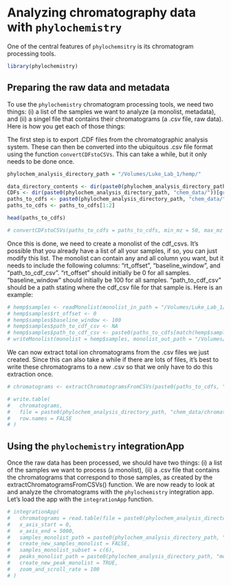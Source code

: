 # Analyzing chromatography data with `phylochemistry`

One of the central features of `phylochemsitry` is its chromatogram processing tools.

```r
library(phylochemistry)
```

## Preparing the raw data and metadata

To use the `phylochemistry` chromatogram processing tools, we need two things: (i) a list of the samples we want to analyze (a monolist, metadata), and (ii) a singel file that contains their chromatograms (a .csv file, raw data). Here is how you get each of those things:

The first step is to export .CDF files from the chromatographic analysis system. These can then be converted into the ubiquitous .csv file format using the function `convertCDFstoCSVs`. This can take a while, but it only needs to be done once.

```r
phylochem_analysis_directory_path = "/Volumes/Luke_Lab_1/hemp/"

data_directory_contents <- dir(paste0(phylochem_analysis_directory_path, "chem_data/"))
CDFs <- dir(paste0(phylochem_analysis_directory_path, "chem_data/"))[grep(".CDF$", data_directory_contents)]
paths_to_cdfs <- paste0(phylochem_analysis_directory_path, "chem_data/", CDFs)
paths_to_cdfs <- paths_to_cdfs[1:2]

head(paths_to_cdfs)

# convertCDFstoCSVs(paths_to_cdfs = paths_to_cdfs, min_mz = 50, max_mz = 800, min_rt = 0, max_rt = 5000)

```

Once this is done, we need to create a monolist of the cdf_csvs. It's possible that you already have a list of all your samples, if so, you can just modify this list. The monolist can contain any and all column you want, but it needs to include the following columns: "rt_offset", "baseline_window", and "path_to_cdf_csv". "rt_offset" should initially be 0 for all samples. "baseline_window" should initially be 100 for all samples. "path_to_cdf_csv" should be a path stating where the cdf_csv file for that sample is. Here is an example:

```r
# hemp$samples <- readMonolist(monolist_in_path = "/Volumes/Luke_Lab_1/hemp/monolists/hemp_plants_raw.csv")
# hemp$samples$rt_offset <- 0
# hemp$samples$baseline_window <- 100
# hemp$samples$path_to_cdf_csv <- NA
# hemp$samples$path_to_cdf_csv <- paste0(paths_to_cdfs[match(hemp$samples$plant_name, gsub(".CDF", "", gsub(".*chem_data/", "", paths_to_cdfs)))], ".csv")
# writeMonolist(monolist = hemp$samples, monolist_out_path = "/Volumes/Luke_Lab_1/hemp/monolists/hemp_plants_updated.csv")
```

We can now extract total ion chromatograms from the .csv files we just created. Since this can also take a while if there are lots of files, it's best to write these chromatograms to a new .csv so that we only have to do this extraction once.

```r
# chromatograms <- extractChromatogramsFromCSVs(paste0(paths_to_cdfs, ".csv"))

# write.table(
#   chromatograms, 
#   file = paste0(phylochem_analysis_directory_path, "chem_data/chromatograms.csv"),
#   row.names = FALSE
# )
```

## Using the `phylochemistry` integrationApp

Once the raw data has been processed, we should have two things: (i) a list of the samples we want to process (a monolist), (ii) a .csv file that contains the chromatograms that correspond to those samples, as created by the extractChromatogramsFromCSVs() function. We are now ready to look at and analyze the chromatograms with the `phylochemistry` integration app. Let's load the app with the `integrationApp` function.

```r
# integrationApp(
#   chromatograms = read.table(file = paste0(phylochem_analysis_directory_path, "chem_data/chromatograms.csv"), sep = ",", header = TRUE),
#   x_axis_start = 0,
#   x_axis_end = 5000,
#   samples_monolist_path = paste0(phylochem_analysis_directory_path, "monolists/hemp_plants.csv"),
#   create_new_samples_monolist = FALSE,
#   samples_monolist_subset = c(6),
#   peaks_monolist_path = paste0(phylochem_analysis_directory_path, "monolists/peak_list.csv"),
#   create_new_peak_monolist = TRUE,
#   zoom_and_scroll_rate = 100
# )
```